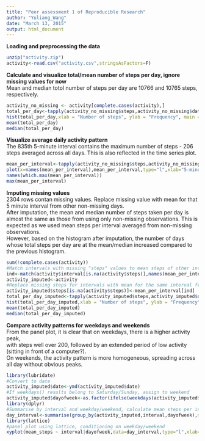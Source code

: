 ```yaml
---
title: "Peer assessment 1 of Reproducible Research"
author: "Yuliang_Wang"
date: "March 13, 2015"
output: html_document
---
```

  
**Loading and preprocessing the data**
```r
unzip("activity.zip")
activity<-read.csv("activity.csv",stringsAsFactors=F)
```
  
**Calculate and visualize total/mean number of steps per day, ignore missing values for now**  
Mean and median totol number of steps per day are 10766 and 10765 steps, respectively. 

```r
activity_no_missing <- activity[complete.cases(activity),]
total_per_day<-tapply(activity_no_missing$steps,activity_no_missing$date,sum)
hist(total_per_day,xlab = "Number of steps", ylab = "Frequency", main = "Histogram of total steps per day",breaks=10)
mean(total_per_day)
median(total_per_day)
```
  
**Visualize average daily activity pattern**  
The 835th 5-minute interval contains the maximum number of steps - 206 steps averaged across all days. This is also reflected in the time series plot.
```r
mean_per_interval<-tapply(activity_no_missing$steps,activity_no_missing$interval,mean)
plot(x=names(mean_per_interval),mean_per_interval,type="l",xlab="5-minute intervals", ylab="Average number of steps", main="Average daily activity pattern")
names(which.max(mean_per_interval))
max(mean_per_interval)
```
  
**Imputing missing values**  
2304 rows contan missing values. Replace missing value with mean for that 5 minute interval from other non-missing days.  
After imputation, the mean and median number of steps taken per day is almost the same as those from using only non-missing observations. This is expected as we used mean steps per interval averaged from non-missing observations.  
However, based on the histogram after imputation, the number of days whose total steps per day are at the mean/median increased compared to the previous histogram.
```r
sum(!complete.cases(activity))
#Match intervals with missing "steps" values to mean steps of other intervals
ind<-match(activity$interval[is.na(activity$steps)],names(mean_per_interval))
activity_imputed<-activity
#Replace missing steps for intervals with mean for the same interval from other days.
activity_imputed$steps[is.na(activity$steps)]<-mean_per_interval[ind]
total_per_day_imputed<-tapply(activity_imputed$steps,activity_imputed$date,sum)
hist(total_per_day_imputed,xlab = "Number of steps", ylab = "Frequency", main = "Histogram of total steps per day (after imputation)",breaks=10)
mean(total_per_day_imputed)
median(total_per_day_imputed)
```
  
**Compare activity patterns for weekdays and weekends**  
From the panel plot, it is clear that on weekdays, there is a higher activity peak,  
with steps well over 200, followed by an extended period of low activity (sitting in front of a computer?).  
On weekends, the activity pattern is more homogeneous, spreading across all day without obvious peaks.
```r
library(lubridate)
#Convert to date
activity_imputed$date<-ymd(activity_imputed$date)
#If weekdays() results belong to Saturday/Sunday, assign to weekend
activity_imputed$dayofweek<-as.factor(ifelse(weekdays(activity_imputed$date) %in% c("Saturday","Sunday"),"weekend","weekday"))
library(dplyr)
#Summarise by interval and weekday/weekend, calculate mean steps per interval
day_interval<-summarise(group_by(activity_imputed,interval,dayofweek),mean_steps=mean(steps))
library(lattice)
#panel plot using lattice, conditioning on weekday/weekend
xyplot(mean_steps ~ interval|dayofweek,data=day_interval,type="l",xlab="5-minute interval", ylab="Number of steps", main = "Average activity pattern in weekdays vs. weekends")
```